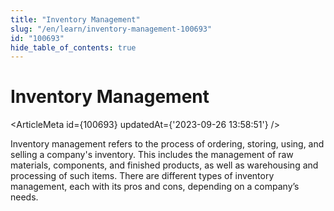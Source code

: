 ```yaml
---
title: "Inventory Management"
slug: "/en/learn/inventory-management-100693"
id: "100693"
hide_table_of_contents: true
---
```



# Inventory Management

<ArticleMeta id={100693} updatedAt={'2023-09-26 13:58:51'} />
<div className='border-solid border-b border-t-0 my-4 border-[var(--ifm-color-gray-300)]' />

Inventory management refers to the process of ordering, storing, using, and selling a company's inventory. This includes the management of raw materials, components, and finished products, as well as warehousing and processing of such items. There are different types of inventory management, each with its pros and cons, depending on a company’s needs.
